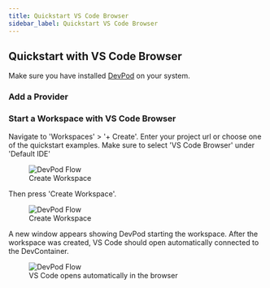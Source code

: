 ```yaml
---
title: Quickstart VS Code Browser
sidebar_label: Quickstart VS Code Browser
---
```



## Quickstart with VS Code Browser

Make sure you have installed [DevPod](./install.mdx) on your system.

### Add a Provider

<AddProvider />

### Start a Workspace with VS Code Browser

Navigate to 'Workspaces' > '+ Create'. Enter your project url or choose one of the quickstart examples. Make sure to select 'VS Code Browser' under 'Default IDE'

<figure>
  <img src="/docs/media/create-workspace-vscode-browser.png" alt="DevPod Flow" />
  <figcaption>Create Workspace</figcaption>
</figure>

Then press 'Create Workspace'.

<figure>
  <img src="/docs/media/create-workspace-final-vscode-browser.png" alt="DevPod Flow" />
  <figcaption>Create Workspace</figcaption>
</figure>

A new window appears showing DevPod starting the workspace. After the workspace was created, VS Code should open automatically connected to the DevContainer.

<figure>
  <img src="/docs/media/create-workspace-vscode-browser-2.png" alt="DevPod Flow" />
  <figcaption>VS Code opens automatically in the browser</figcaption>
</figure>

